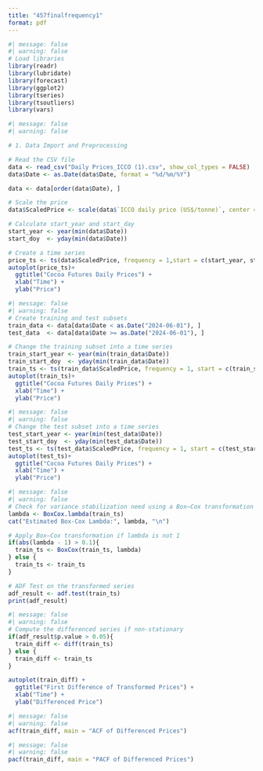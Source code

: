 ```yaml
---
title: "457finalfrequency1"
format: pdf
---
```


```r
#| message: false
#| warning: false
# Load libraries
library(readr)
library(lubridate)  
library(forecast)  
library(ggplot2)    
library(tseries)   
library(tsoutliers)
library(vars)
```

```r
#| message: false
#| warning: false

# 1. Data Import and Preprocessing

# Read the CSV file 
data <- read_csv("Daily Prices_ICCO (1).csv", show_col_types = FALSE)
data$Date <- as.Date(data$Date, format = "%d/%m/%Y")

data <- data[order(data$Date), ]

# Scale the price
data$ScaledPrice <- scale(data$`ICCO daily price (US$/tonne)`, center = TRUE, scale = TRUE)

# Calculate start_year and start_day
start_year <- year(min(data$Date))
start_doy  <- yday(min(data$Date))

# Create a time series
price_ts <- ts(data$ScaledPrice, frequency = 1,start = c(start_year, start_doy))
autoplot(price_ts)+
  ggtitle("Cocoa Futures Daily Prices") +
  xlab("Time") +
  ylab("Price")
```

```r
#| message: false
#| warning: false
# Create training and test subsets
train_data <- data[data$Date < as.Date("2024-06-01"), ]
test_data  <- data[data$Date >= as.Date("2024-06-01"), ]

# Change the training subset into a time series
train_start_year <- year(min(train_data$Date))
train_start_doy  <- yday(min(train_data$Date))
train_ts <- ts(train_data$ScaledPrice, frequency = 1, start = c(train_start_year, train_start_doy))
autoplot(train_ts)+
  ggtitle("Cocoa Futures Daily Prices") +
  xlab("Time") +
  ylab("Price")
```

```r
#| message: false
#| warning: false
# Change the test subset into a time series
test_start_year <- year(min(test_data$Date))
test_start_doy  <- yday(min(test_data$Date))
test_ts <- ts(test_data$ScaledPrice, frequency = 1, start = c(test_start_year, test_start_doy))
autoplot(test_ts)+
  ggtitle("Cocoa Futures Daily Prices") +
  xlab("Time") +
  ylab("Price")

```

```r
#| message: false
#| warning: false
# Check for variance stabilization need using a Box–Cox transformation
lambda <- BoxCox.lambda(train_ts)
cat("Estimated Box-Cox Lambda:", lambda, "\n")

# Apply Box–Cox transformation if lambda is not 1
if(abs(lambda - 1) > 0.1){
  train_ts <- BoxCox(train_ts, lambda)
} else {
  train_ts <- train_ts 
}

# ADF Test on the transformed series
adf_result <- adf.test(train_ts)
print(adf_result)

```

```r
#| message: false
#| warning: false
# Compute the differenced series if non-stationary
if(adf_result$p.value > 0.05){
  train_diff <- diff(train_ts)
} else {
  train_diff <- train_ts
}

autoplot(train_diff) +
  ggtitle("First Difference of Transformed Prices") +
  xlab("Time") +
  ylab("Differenced Price")

```



```r
#| message: false
#| warning: false
acf(train_diff, main = "ACF of Differenced Prices")
```

```r
#| message: false
#| warning: false
pacf(train_diff, main = "PACF of Differenced Prices")
```
